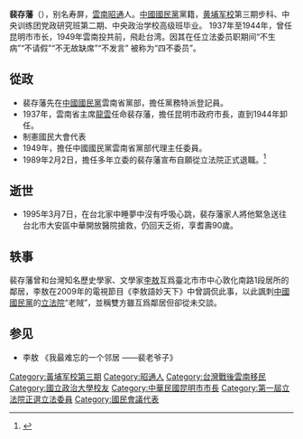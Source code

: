 {{article issues
|
{{Primarysources|time=2011-04-04T03:45:06+00:00}}
{{Refimprove|time=2011-04-04T03:45:06+00:00}}
}}

{{Infobox_officeholder
| name =裴存藩
| sex = 男
| Native place =[[雲南省_(中華民國)|雲南]][[昭通縣|昭通]]
| image  =裴存藩.jpg
| width = 
| office = {{ROC}}第1屆[[立法委員|立法委員]]
| term_start =1948年5月5日
| term_end = 1989年2月2日
| constituency =
| party = {{kmt}}（－1995）
| nationality = {{ROC}}
| date of birth =  1905年
| place of birth ={{QING|雲南省}}[[昭通府|昭通府]]（今[[雲南省|雲南省]][[昭通市|昭通市]]）
| date of death = {{death date and age|1995|3|7|1905}}
| place of death ={{ROC}}[[臺北市|臺北市]][[大安區_(臺北市)|大安區]]中華開放醫院
| spouse = 
| educate = 
* [[黄埔军校|黄埔军校]]第三期步科畢業
*[[國民革命軍|國民革命軍]]第一軍前進指揮部排長
*[[中國國民黨|中國國民黨]]中央訓練團黨政研究班第二期畢業
*中央政治學校（今[[國立政治大學|國立政治大學]]）高級班畢業
| past = 
*[[中國國民黨|中國國民黨]]雲南省黨部黨務特派登記員
*昆明市政府市長（1937年－1944年）
*中國國民黨雲南省黨部代理主任委員（1949年）
*制憲國民大會代表
*第1屆立法委員（1948年5月5日－1989年2月2日）
}}


'''裴存藩'''（{{bd|1905年||1995年|3月7日}}），别名寿屏，[[雲南省_(中華民國)|雲南]][[昭通縣|昭通]]人。[[中國國民黨|中國國民黨]]黨籍，[[黄埔军校|黄埔军校]]第三期步科、中央训练团党政研究班第二期、中央政治学校高级班毕业。 1937年至1944年，曾任昆明市市长，1949年雲南投共前，飛赴台湾。因其在任立法委员职期间“不生病”“不请假”“不无故缺席”“不发言” 被称为“四不委员”。

==從政==
*裴存藩先在[[中國國民黨|中國國民黨]]雲南省黨部，擔任黨務特派登記員。
*1937年，雲南省主席[[龍雲|龍雲]]任命裴存藩，擔任昆明市政府市長，直到1944年卸任。
*制憲國民大會代表
*1949年，擔任中國國民黨雲南省黨部代理主任委員。
*1989年2月2日，擔任多年立委的裴存藩宣布自願從立法院正式退職。<ref>{{Cite web |url=https://www.youtube.com/watch?v=xCk9voz5rWo |title=【歷史上的今天】198902020010013_首位自願退職資深立法委員裴存藩 |accessdate=2017-01-20 |archive-date=2017-02-02 |archive-url=https://web.archive.org/web/20170202215210/https://www.youtube.com/watch?v=xCk9voz5rWo |dead-url=no }}</ref>

==逝世==
*1995年3月7日，在台北家中睡夢中沒有呼吸心跳，裴存藩家人將他緊急送往台北市大安區中華開放醫院搶救，仍回天乏術，享耆壽90歲。

==轶事==
裴存藩曾和台灣知名歷史學家、文學家[[李敖|李敖]]互爲臺北市市中心敦化南路1段居所的鄰居，李敖在2009年的電視節目《李敖語妙天下》中曾調侃此事，以此諷刺[[中國國民黨|中國國民黨]]的[[立法院|立法院]]“老賊”，並稱雙方雖互爲鄰居但卻從未交談。

==参见==
{{refbegin}}
*李敖 《我最难忘的一个邻居 ——裴老爷子》
{{refend}}
{{中華民國第一屆立法委員}}
[[Category:黃埔军校第三期|Category:黃埔军校第三期]]
[[Category:昭通人|Category:昭通人]]
[[Category:台灣戰後雲南移民|Category:台灣戰後雲南移民]]
[[Category:國立政治大學校友|Category:國立政治大學校友]]
[[Category:中華民國昆明市市長|Category:中華民國昆明市市長]]
[[Category:第一屆立法院正選立法委員|Category:第一屆立法院正選立法委員]]
[[Category:國民會議代表|Category:國民會議代表]]